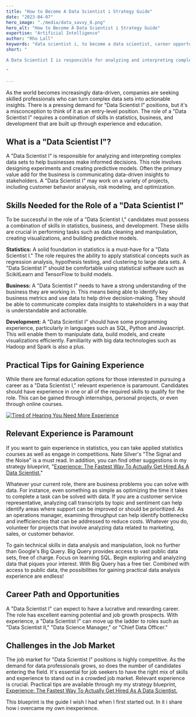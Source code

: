 ```yaml
---
title: "How to Become A Data Scientist i Strategy Guide"
date: "2023-04-07"
hero_image: "./media/data_savvy_8.png"
hero_alt: "How to Become A Data Scientist i Strategy Guide"
expertise: "Artificial Intelligence"
author: "Rho Lall"
keywords: "data scientist i, to become a data scientist, career opportunities in data science"
short: "

A Data Scientist I is responsible for analyzing and interpreting complex data sets to help businesses make informed decisions. This role involves designing experiments and creating predictive models. Often the primary value add for the business is communicating data-driven insights to stakeholders.

"

---
```

As the world becomes increasingly data-driven, companies are seeking skilled professionals who can turn complex data sets into actionable insights. There is a pressing demand for "Data Scientist I" positions, but it's a misconception to think of it as an entry-level position. The role of a "Data Scientist I" requires a combination of skills in statistics, business, and development that are built up through experience and education.

## What is a "Data Scientist I"?

A "Data Scientist I" is responsible for analyzing and interpreting complex data sets to help businesses make informed decisions. This role involves designing experiments and creating predictive models. Often the primary value add for the business is communicating data-driven insights to stakeholders. A "Data Scientist I" may work on a variety of projects, including customer behavior analysis, risk modeling, and optimization.

## Skills Needed for the Role of a "Data Scientist I"

To be successful in the role of a "Data Scientist I," candidates must possess a combination of skills in statistics, business, and development. These skills are crucial in performing tasks such as data cleaning and manipulation, creating visualizations, and building predictive models.

**Statistics:** A solid foundation in statistics is a must-have for a "Data Scientist I." The role requires the ability to apply statistical concepts such as regression analysis, hypothesis testing, and clustering to large data sets. A "Data Scientist I" should be comfortable using statistical software such as ScikitLearn and TensorFlow to build models.

**Business:** A "Data Scientist I" needs to have a strong understanding of the business they are working in. This means being able to identify key business metrics and use data to help drive decision-making. They should be able to communicate complex data insights to stakeholders in a way that is understandable and actionable. 

**Development:** A "Data Scientist I" should have some programming experience, particularly in languages such as SQL, Python and Javascript. This will enable them to manipulate data, build models, and create visualizations efficiently. Familiarity with big data technologies such as Hadoop and Spark is also a plus.

## Practical Tips for Gaining Experience

While there are formal education options for those interested in pursuing a career as a "Data Scientist I," relevant experience is paramount. Candidates should have experience in one or all of the required skills to qualify for the role. This can be gained through internships, personal projects, or even through online courses.

[![Tired of Hearing You Need More Experience](./media/ads/sad_chick.png)](http://experiencebook.assumewisely.com)

## Relevant Experience is Paramount

If you want to gain experience in statistics, you can take applied statistics courses as well as engage in competitions. Nate Silver's "The Signal and the Noise" is a must read. In addition, you can find other suggestions in my strategy blueprint, "[Experience: The Fastest Way To Actually Get Hired As A Data Scientist.](https://experiencebook.assumewisely.com)"

Whatever your current role, there are business problems you can solve with data. For instance, even something as simple as optimizing the time it takes to complete a task can be solved with data. If you are a customer service representative, analyzing call transcripts by topic and sentiment can help identify areas where support can be improved or should be prioritized. As an operations manager, examining throughput can help identify bottlenecks and inefficiencies that can be addressed to reduce costs. Whatever you do, volunteer for projects that involve analyzing data related to marketing, sales, or customer behavior. 

To gain technical skills in data analysis and manipulation, look no further than Google's Big Query. Big Query provides access to vast public data sets, free of charge. Focus on learning SQL. Begin exploring and analyzing data that piques your interest. With Big Query has a free tier. Combined with access to public data, the possibilities for gaining practical data analysis experience are endless!

## Career Path and Opportunities

A "Data Scientist I" can expect to have a lucrative and rewarding career. The role has excellent earning potential and job growth prospects. With experience, a "Data Scientist I" can move up the ladder to roles such as "Data Scientist II," "Data Science Manager," or "Chief Data Officer."

## Challenges in the Job Market

The job market for "Data Scientist I" positions is highly competitive. As the demand for data professionals grows, so does the number of candidates entering the field. It's essential for job seekers to have the right mix of skills and experience to stand out in a crowded job market. Relevant experience is crucial. Practical tips are available through my my strategy blueprint, [Experience: The Fastest Way To Actually Get Hired As A Data Scientist.](https://experiencebook.assumewisely.com)

This blueprint is the guide I wish I had when I first started out. In it i share how i overcame my own inexperience.